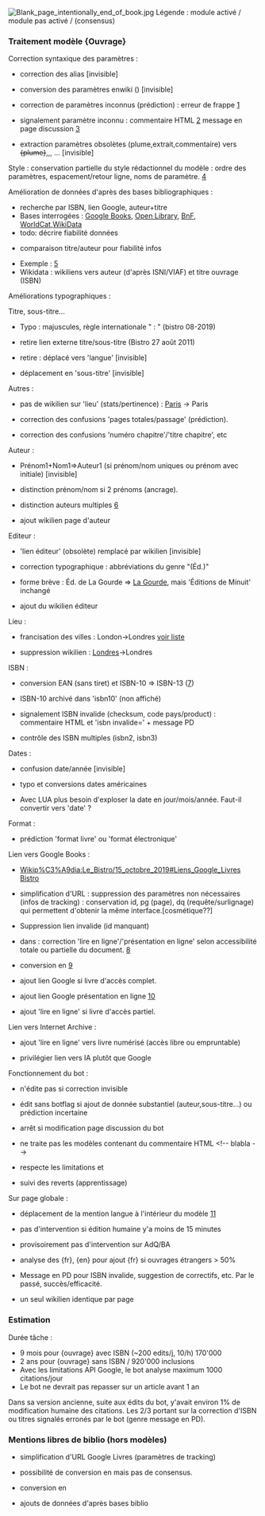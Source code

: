 {{Utilisateur:ZiziBot/menu}}
[[File:Blank_page_intentionally_end_of_book.jpg|thumb|right]]
Légende : {{fait}} module activé / {{pas fait}} module pas activé / {{attendre}} (consensus)

=== Traitement modèle {Ouvrage} ===

Correction syntaxique des paramètres :
* {{fait}} correction des alias [invisible]
* {{fait}} conversion des paramètres enwiki ({{m|cite book}}) [invisible]
* {{fait}} correction de paramètres inconnus (prédiction) : erreur de frappe [https://fr.wikipedia.org/w/index.php?title=Saint_Fran%C3%A7ois_recevant_les_stigmates_(van_Eyck)&diff=prev&oldid=163864610]
* {{fait}}  signalement paramètre inconnu : commentaire HTML [https://fr.wikipedia.org/w/index.php?title=Algorithme_de_Flajolet_et_Martin&diff=164533194&oldid=156125120] {{fait}} message en page discussion [https://fr.wikipedia.org/w/index.php?title=Discussion:Alfred_Jarry&diff=164501575&oldid=158959440]
* {{fait}} extraction paramètres obsolètes (plume,extrait,commentaire) vers <strike>{plume}</strike>,{{m|citation bloc}},{{m|commentaire biblio}}, {{m|début citation}}... [invisible]

Style : conservation partielle du style rédactionnel du modèle : {{pas fait}} ordre des paramètres, {{fait}}
espacement/retour ligne, {{pas fait}} noms de paramètre. [https://fr.wikipedia.org/w/index.php?title=Alfred_de_Schamphela%C3%ABre&diff=prev&oldid=164495257]

Amélioration de données d'après des bases bibliographiques :
* recherche par {{fait}}ISBN, {{fait}} lien Google, {{pas fait}}  auteur+titre
* Bases interrogées : {{fait}} [[Google Books]], {{fait}} [[Open Library]], {{fait}}[[BnF]], {{mort}}[[WorldCat]],{{fait}}[[WikiData]]
* todo: décrire fiabilité données
* {{fait}} comparaison titre/auteur pour fiabilité infos
* Exemple : [https://fr.wikipedia.org/w/index.php?title=Anne-Sabine_Hedwiger&diff=prev&oldid=164866871]
* Wikidata : wikiliens vers auteur (d'après ISNI/VIAF) et titre ouvrage (ISBN)

Améliorations typographiques :

Titre, sous-titre...
* {{fait}} Typo : majuscules, règle internationale " : " (bistro 08-2019)
* {{fait}}retire lien externe titre/sous-titre (Bistro 27 août 2011)
* {{fait}}retire {{m|lang}} : déplacé vers 'langue' [invisible]
* {{fait}} déplacement en 'sous-titre' [invisible]

Autres :
* {{fait}} pas de wikilien sur 'lieu' (stats/pertinence) : [[Paris]] -> Paris
* {{fait}}correction des confusions 'pages totales/passage' (prédiction).
* {{fait}}correction des confusions 'numéro chapitre'/'titre chapitre', etc

Auteur :
* {{attendre}} Prénom1+Nom1=>Auteur1 (si prénom/nom uniques ou prénom avec initiale) [invisible]
* {{attendre}} distinction prénom/nom si 2 prénoms (ancrage).
* {{fait}}  distinction auteurs multiples [https://fr.wikipedia.org/w/index.php?title=Sains_(Ille-et-Vilaine)&diff=prev&oldid=163949271]
* {{fait}} ajout wikilien page d'auteur

Editeur :
* {{fait}} 'lien éditeur' (obsolète) remplacé par wikilien [invisible]
* {{attendre}} correction typographique : abbréviations du genre "(Éd.)"
* {{attendre}} forme brève : Éd. de La Gourde => [[Éditions de La Gourde|La Gourde]], mais 'Éditions de Minuit' inchangé
* {{fait}} ajout du wikilien éditeur

Lieu :
* {{fait}} francisation des villes : London->Londres [https://raw.githubusercontent.com/Dispositif/Wikibot/master/src/Domain/resources/traduction_ville.csv voir liste]
* {{fait}} suppression wikilien : [[Londres]]->Londres

ISBN :
* {{fait}} conversion EAN (sans tiret) et ISBN-10 => ISBN-13 ([https://fr.wikipedia.org/w/index.php?title=Montigny-l%C3%A8s-Cormeilles&diff=prev&oldid=163545321])
* {{fait}} ISBN-10 archivé dans 'isbn10' (non affiché)
* {{fait}} signalement ISBN invalide (checksum, code pays/product) : commentaire HTML et 'isbn invalide=' + message PD
* {{pas fait}} contrôle des ISBN multiples (isbn2, isbn3)

Dates :
* {{fait}} confusion date/année [invisible]
* {{pas fait}}  typo et conversions dates américaines
* {{attendre}} Avec LUA plus besoin d'exploser la date en jour/mois/année. Faut-il convertir vers 'date' ?

Format :
* {{fait}} prédiction 'format livre' ou 'format électronique'

Lien vers Google Books :
* [[Wikip%C3%A9dia:Le_Bistro/15_octobre_2019#Liens_Google_Livres Bistro]]
* {{fait}} simplification d'URL : {{fait}}suppression des paramètres non nécessaires (infos de tracking) : conservation id, pg (page), dq (requête/surlignage) qui permettent d'obtenir la même interface.[cosmétique??]
* {{attendre}} Suppression lien invalide (id manquant)
* {{fait}} dans {{m|Ouvrage}} : correction 'lire en ligne'/'présentation en ligne' selon accessibilité totale ou partielle du document. [https://fr.wikipedia.org/w/index.php?title=Sahelanthropus_tchadensis&diff=163859267&oldid=163858241]
* {{fait}} conversion en {{m|Google Livres}} [https://fr.wikipedia.org/w/index.php?title=Alexandrinisme&diff=prev&oldid=164635139]
* {{fait}} ajout lien Google si livre d'accès complet.
* {{fait}} ajout lien Google présentation en ligne [https://fr.wikipedia.org/w/index.php?title=Arthur_Somerset&diff=prev&oldid=165170630&diffmode=source]
* {{fait}} ajout 'lire en ligne' si livre d'accès partiel.

Lien vers Internet Archive :
* {{fait}} ajout 'lire en ligne' vers livre numérisé (accès libre ou empruntable)
* {{pas fait}} privilégier lien vers IA plutôt que Google

Fonctionnement du bot :
* {{fait}} n'édite pas si correction invisible
* {{fait}} édit sans botflag si ajout de donnée substantiel (auteur,sous-titre...) ou prédiction incertaine
* {{fait}} arrêt si modification page discussion du bot
* {{fait}} ne traite pas les modèles contenant du commentaire HTML <nowiki><!-- blabla --></nowiki>
* respecte les limitations {{m|nobots}} et {{m|bots}}
* {{pas fait}} suivi des reverts (apprentissage)

Sur page globale :
* {{fait}} déplacement de la mention langue à l'intérieur du modèle [https://fr.wikipedia.org/w/index.php?title=Sailor_Jupiter&diff=prev&oldid=163845237]
* {{fait}} pas d'intervention si édition humaine y'a moins de 15 minutes
* {{fait}} provisoirement pas d'intervention sur AdQ/BA
* {{pas fait}}  analyse des {fr}, {en} pour ajout {fr} si ouvrages étrangers > 50%
* {{fait}}  Message en PD pour ISBN invalide, suggestion de correctifs, etc. Par le passé, succès/efficacité.
* {{pas fait}} un seul wikilien identique par page

=== Estimation ===
Durée tâche :
* 9 mois pour {ouvrage} avec ISBN (~200 edits/j, 10/h) 170'000
* 2 ans pour {ouvrage} sans ISBN / 920'000 inclusions
* Avec les limitations API Google, le bot analyse maximum 1000 citations/jour
* Le bot ne devrait pas repasser sur un article avant 1 an

Dans sa version ancienne, suite aux édits du bot, y'avait environ 1% de modification humaine des citations. Les 2/3
portant sur la correction d'ISBN ou titres signalés erronés par le bot (genre message en PD).

=== Mentions libres de biblio (hors modèles) ===

* {{attendre}} simplification d'URL Google Livres (paramètres de tracking)
* {{attendre}} possibilité de conversion en {{m|Google Livres}} mais pas de consensus.
* {{pas fait}}  conversion en {{m|ouvrage}}
* {{pas fait}}  ajouts de données d'après bases biblio
